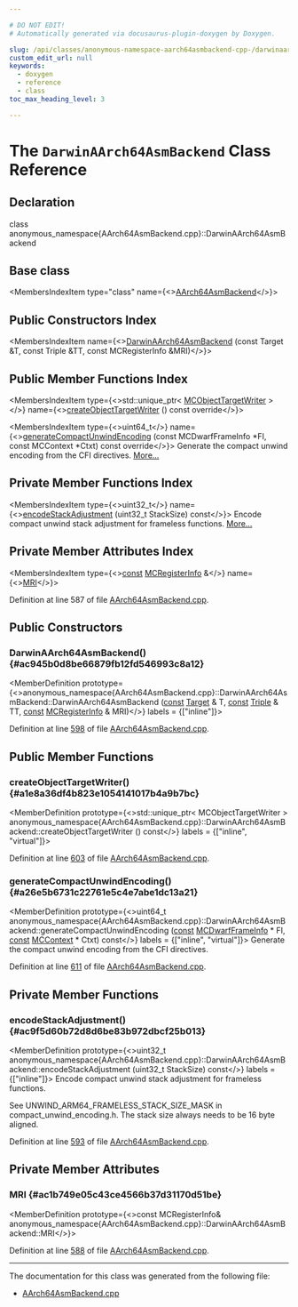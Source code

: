 ```yaml
---

# DO NOT EDIT!
# Automatically generated via docusaurus-plugin-doxygen by Doxygen.

slug: /api/classes/anonymous-namespace-aarch64asmbackend-cpp-/darwinaarch64asmbackend
custom_edit_url: null
keywords:
  - doxygen
  - reference
  - class
toc_max_heading_level: 3

---
```





# The `DarwinAArch64AsmBackend` Class Reference

<DoxygenPage pluginConfig={pluginConfig}>



## Declaration

<CodeBlock>class anonymous_namespace{AArch64AsmBackend.cpp}::DarwinAArch64AsmBackend</CodeBlock>

## Base class

<MembersIndex>

<MembersIndexItem
  type="class"
  name={<><a href="/docs/api/classes/anonymous-namespace-aarch64asmbackend-cpp-/aarch64asmbackend">AArch64AsmBackend</a></>}>
</MembersIndexItem>

</MembersIndex>

## Public Constructors Index

<MembersIndex>

<MembersIndexItem
  name={<><a href="#ac945b0d8be66879fb12fd546993c8a12">DarwinAArch64AsmBackend</a> (const Target &amp;T, const Triple &amp;TT, const MCRegisterInfo &amp;MRI)</>}>
</MembersIndexItem>

</MembersIndex>

## Public Member Functions Index

<MembersIndex>

<MembersIndexItem
  type={<>std::unique&#95;ptr&lt; <a href="/docs/api/classes/llvm/mcobjecttargetwriter">MCObjectTargetWriter</a> &gt;</>}
  name={<><a href="#a1e8a36df4b823e1054141017b4a9b7bc">createObjectTargetWriter</a> () const override</>}>
</MembersIndexItem>

<MembersIndexItem
  type={<>uint64&#95;t</>}
  name={<><a href="#a26e5b6731c22761e5c4e7abe1dc13a21">generateCompactUnwindEncoding</a> (const MCDwarfFrameInfo &#42;FI, const MCContext &#42;Ctxt) const override</>}>
Generate the compact unwind encoding from the CFI directives. <a href="#a26e5b6731c22761e5c4e7abe1dc13a21">More...</a>
</MembersIndexItem>

</MembersIndex>

## Private Member Functions Index

<MembersIndex>

<MembersIndexItem
  type={<>uint32&#95;t</>}
  name={<><a href="#ac9f5d60b72d8d6be83b972dbcf25b013">encodeStackAdjustment</a> (uint32&#95;t StackSize) const</>}>
Encode compact unwind stack adjustment for frameless functions. <a href="#ac9f5d60b72d8d6be83b972dbcf25b013">More...</a>
</MembersIndexItem>

</MembersIndex>

## Private Member Attributes Index

<MembersIndex>

<MembersIndexItem
  type={<><a href="/docs/api/files/lib/lib/target/lib/target/aarch64/aarch64promoteconstant-cpp/#a90f8350fecae261c25be85d38b451bff">const</a> <a href="/docs/api/classes/llvm/mcregisterinfo">MCRegisterInfo</a> &amp;</>}
  name={<><a href="#ac1b749e05c43ce4566b37d31170d51be">MRI</a></>}>
</MembersIndexItem>

</MembersIndex>


Definition at line 587 of file <a href="/docs/api/files/lib/lib/target/lib/target/aarch64/lib/target/aarch64/mctargetdesc/aarch64asmbackend-cpp">AArch64AsmBackend.cpp</a>.

<SectionDefinition>

## Public Constructors

### DarwinAArch64AsmBackend() {#ac945b0d8be66879fb12fd546993c8a12}

<MemberDefinition
  prototype={<>anonymous&#95;namespace&#123;AArch64AsmBackend.cpp&#125;::DarwinAArch64AsmBackend::DarwinAArch64AsmBackend (<a href="/docs/api/files/lib/lib/target/lib/target/aarch64/aarch64promoteconstant-cpp/#a90f8350fecae261c25be85d38b451bff">const</a> <a href="/docs/api/classes/llvm/target">Target</a> &amp; T, <a href="/docs/api/files/lib/lib/target/lib/target/aarch64/aarch64promoteconstant-cpp/#a90f8350fecae261c25be85d38b451bff">const</a> <a href="/docs/api/classes/llvm/triple">Triple</a> &amp; TT, <a href="/docs/api/files/lib/lib/target/lib/target/aarch64/aarch64promoteconstant-cpp/#a90f8350fecae261c25be85d38b451bff">const</a> <a href="/docs/api/classes/llvm/mcregisterinfo">MCRegisterInfo</a> &amp; MRI)</>}
  labels = {["inline"]}>

Definition at line <a href="/docs/api/files/lib/lib/target/lib/target/aarch64/lib/target/aarch64/mctargetdesc/aarch64asmbackend-cpp/#l00598">598</a> of file <a href="/docs/api/files/lib/lib/target/lib/target/aarch64/lib/target/aarch64/mctargetdesc/aarch64asmbackend-cpp">AArch64AsmBackend.cpp</a>.
</MemberDefinition>

</SectionDefinition>

<SectionDefinition>

## Public Member Functions

### createObjectTargetWriter() {#a1e8a36df4b823e1054141017b4a9b7bc}

<MemberDefinition
  prototype={<>std::unique&#95;ptr&lt; MCObjectTargetWriter &gt; anonymous&#95;namespace&#123;AArch64AsmBackend.cpp&#125;::DarwinAArch64AsmBackend::createObjectTargetWriter () const</>}
  labels = {["inline", "virtual"]}>

Definition at line <a href="/docs/api/files/lib/lib/target/lib/target/aarch64/lib/target/aarch64/mctargetdesc/aarch64asmbackend-cpp/#l00603">603</a> of file <a href="/docs/api/files/lib/lib/target/lib/target/aarch64/lib/target/aarch64/mctargetdesc/aarch64asmbackend-cpp">AArch64AsmBackend.cpp</a>.
</MemberDefinition>

### generateCompactUnwindEncoding() {#a26e5b6731c22761e5c4e7abe1dc13a21}

<MemberDefinition
  prototype={<>uint64&#95;t anonymous&#95;namespace&#123;AArch64AsmBackend.cpp&#125;::DarwinAArch64AsmBackend::generateCompactUnwindEncoding (<a href="/docs/api/files/lib/lib/target/lib/target/aarch64/aarch64promoteconstant-cpp/#a90f8350fecae261c25be85d38b451bff">const</a> <a href="/docs/api/structs/llvm/mcdwarfframeinfo">MCDwarfFrameInfo</a> &#42; FI, <a href="/docs/api/files/lib/lib/target/lib/target/aarch64/aarch64promoteconstant-cpp/#a90f8350fecae261c25be85d38b451bff">const</a> <a href="/docs/api/classes/llvm/mccontext">MCContext</a> &#42; Ctxt) const</>}
  labels = {["inline", "virtual"]}>
Generate the compact unwind encoding from the CFI directives.

Definition at line <a href="/docs/api/files/lib/lib/target/lib/target/aarch64/lib/target/aarch64/mctargetdesc/aarch64asmbackend-cpp/#l00611">611</a> of file <a href="/docs/api/files/lib/lib/target/lib/target/aarch64/lib/target/aarch64/mctargetdesc/aarch64asmbackend-cpp">AArch64AsmBackend.cpp</a>.
</MemberDefinition>

</SectionDefinition>

<SectionDefinition>

## Private Member Functions

### encodeStackAdjustment() {#ac9f5d60b72d8d6be83b972dbcf25b013}

<MemberDefinition
  prototype={<>uint32&#95;t anonymous&#95;namespace&#123;AArch64AsmBackend.cpp&#125;::DarwinAArch64AsmBackend::encodeStackAdjustment (uint32&#95;t StackSize) const</>}
  labels = {["inline"]}>
Encode compact unwind stack adjustment for frameless functions.

See UNWIND&#95;ARM64&#95;FRAMELESS&#95;STACK&#95;SIZE&#95;MASK in compact&#95;unwind&#95;encoding.h. The stack size always needs to be 16 byte aligned.

Definition at line <a href="/docs/api/files/lib/lib/target/lib/target/aarch64/lib/target/aarch64/mctargetdesc/aarch64asmbackend-cpp/#l00593">593</a> of file <a href="/docs/api/files/lib/lib/target/lib/target/aarch64/lib/target/aarch64/mctargetdesc/aarch64asmbackend-cpp">AArch64AsmBackend.cpp</a>.
</MemberDefinition>

</SectionDefinition>

<SectionDefinition>

## Private Member Attributes

### MRI {#ac1b749e05c43ce4566b37d31170d51be}

<MemberDefinition
  prototype={<>const MCRegisterInfo&amp; anonymous&#95;namespace&#123;AArch64AsmBackend.cpp&#125;::DarwinAArch64AsmBackend::MRI</>}>

Definition at line <a href="/docs/api/files/lib/lib/target/lib/target/aarch64/lib/target/aarch64/mctargetdesc/aarch64asmbackend-cpp/#l00588">588</a> of file <a href="/docs/api/files/lib/lib/target/lib/target/aarch64/lib/target/aarch64/mctargetdesc/aarch64asmbackend-cpp">AArch64AsmBackend.cpp</a>.
</MemberDefinition>

</SectionDefinition>

<hr/>

The documentation for this class was generated from the following file:

<ul>
<li><a href="/docs/api/files/lib/lib/target/lib/target/aarch64/lib/target/aarch64/mctargetdesc/aarch64asmbackend-cpp">AArch64AsmBackend.cpp</a></li>
</ul>

</DoxygenPage>
